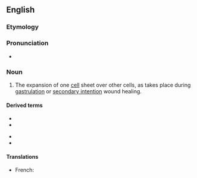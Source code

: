 ==English==

===Etymology===
{{bor|en|grc|ἐπιβολή||addition|withtext=1}}

===Pronunciation===
* {{IPA|ɛˈpɪbəli|lang=en}}

===Noun===
{{en-noun|-|epibolies}}
{{wikipedia}}

# {{lb|en|embryology}} The expansion of one [[cell]] sheet over other cells, as takes place during [[gastrulation]] or [[secondary intention]] wound healing.

====Derived terms====
{{der-top}}
* {{l|en|epibolic}}
* {{l|en|epibolically}}
{{der-mid}}
* {{l|en|epibolization}}
* {{l|en|epibolize}}
{{der-bottom}}

====Translations====
{{trans-top|the expansion of one cell sheet over other cells, as takes place during gastrulation or secondary intention wound healing}}
* French: {{t|fr|épibolie|m}}
{{trans-mid}}
{{trans-bottom}}